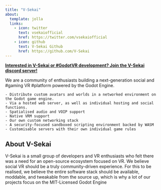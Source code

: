 ```yaml
---
title: "V-Sekai"
about:
  template: jolla
  links:
    - icon: twitter
      text: vsekaiofficial
      href: https://twitter.com/vsekaiofficial
    - icon: github
      text: V-Sekai Github
      href: https://github.com/V-Sekai
---
```


**[Interested in V-Sekai or #GodotVR development? Join the V-Sekai discord server!](https://discord.gg/7BQDHesck8)**

We are a community of enthusiasts building a next-generation social and #gaming VR #platform powered by the Godot Engine.

    - Distribute custom avatars and worlds in a networked environment on the Godot game engine.
    - Via a hosted web server, as well as individual hosting and social functions.
    - Spatialised audio and VOIP support
    - Native VRM support
    - Our own custom networking stack
    - A security-focused sandboxed scripting environment backed by WASM
    - Customisable servers with their own individual game rules

## About V-Sekai

V-Sekai is a small group of developers and VR enthusiasts who felt there was a need for an open-source ecosystem focused on VR. We believe social VR should be a truly community-driven experience. For this to be realised, we believe the entire software stack should be available, moddable, and tweakable from the source up, which is why a lot of our projects focus on the MIT-Licensed Godot Engine

